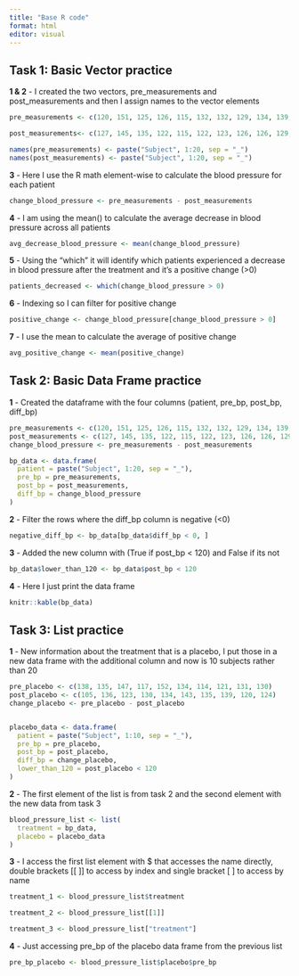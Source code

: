 ```yaml
---
title: "Base R code"
format: html
editor: visual
---
```


## Task 1: Basic Vector practice

**1 & 2** - I created the two vectors, pre_measurements and post_measurements and then I assign names to the vector elements

```r
pre_measurements <- c(120, 151, 125, 126, 115, 132, 132, 129, 134, 139, 127, 122, 127, 135, 133, 128, 147, 138, 140, 132)

post_measurements<- c(127, 145, 135, 122, 115, 122, 123, 126, 126, 129, 132, 146, 120, 114, 121, 120, 128, 120, 133, 115)

names(pre_measurements) <- paste("Subject", 1:20, sep = "_")
names(post_measurements) <- paste("Subject", 1:20, sep = "_")
```

**3** - Here I use the R math element-wise to calculate the blood pressure for each patient

```r

change_blood_pressure <- pre_measurements - post_measurements

```

**4** - I am using the mean() to calculate the average decrease in blood pressure across all patients

```r

avg_decrease_blood_pressure <- mean(change_blood_pressure)

```

**5** - Using the "which" it will identify which patients experienced a decrease in blood pressure after the treatment and it's a positive change (\>0)

```r

patients_decreased <- which(change_blood_pressure > 0)

```

**6** - Indexing so I can filter for positive change

```r

positive_change <- change_blood_pressure[change_blood_pressure > 0]

```

**7** - I use the mean to calculate the average of positive change

```r

avg_positive_change <- mean(positive_change)

```

## Task 2: Basic Data Frame practice


**1** - Created the dataframe with the four columns (patient, pre_bp, post_bp, diff_bp) 

```r

pre_measurements <- c(120, 151, 125, 126, 115, 132, 132, 129, 134, 139, 127, 122, 127, 135, 133, 128, 147, 138, 140, 132)
post_measurements <- c(127, 145, 135, 122, 115, 122, 123, 126, 126, 129, 132, 146, 120, 114, 121, 120, 128, 120, 133, 115)
change_blood_pressure <- pre_measurements - post_measurements

bp_data <- data.frame(
  patient = paste("Subject", 1:20, sep = "_"),
  pre_bp = pre_measurements,
  post_bp = post_measurements,
  diff_bp = change_blood_pressure
)

```

**2** - Filter the rows where the diff_bp column is negative (<0)

```r

negative_diff_bp <- bp_data[bp_data$diff_bp < 0, ]

```

**3** - Added the new column with (True if post_bp < 120) and False if its not

```r

bp_data$lower_than_120 <- bp_data$post_bp < 120

```

**4** - Here I just print the data frame

```r

knitr::kable(bp_data)

```

## Task 3: List practice

**1** - New information about the treatment that is a placebo, I put those in a new data frame with the additional column and now is 10 subjects rather than 20

```r

pre_placebo <- c(138, 135, 147, 117, 152, 134, 114, 121, 131, 130)
post_placebo <- c(105, 136, 123, 130, 134, 143, 135, 139, 120, 124)
change_placebo <- pre_placebo - post_placebo


placebo_data <- data.frame(
  patient = paste("Subject", 1:10, sep = "_"),
  pre_bp = pre_placebo,
  post_bp = post_placebo,
  diff_bp = change_placebo,
  lower_than_120 = post_placebo < 120
)

```

**2** - The first element of the list is from task 2 and the second element with the new data from task 3

```r

blood_pressure_list <- list(
  treatment = bp_data,
  placebo = placebo_data
)

```

**3** - I access the first list element with $ that accesses the name directly, double brackets [[ ]] to access by index and single bracket [ ] to access by name

```r

treatment_1 <- blood_pressure_list$treatment

treatment_2 <- blood_pressure_list[[1]]

treatment_3 <- blood_pressure_list["treatment"]

```

**4** - Just accessing pre_bp of the placebo data frame from the previous list 

```r

pre_bp_placebo <- blood_pressure_list$placebo$pre_bp

```
